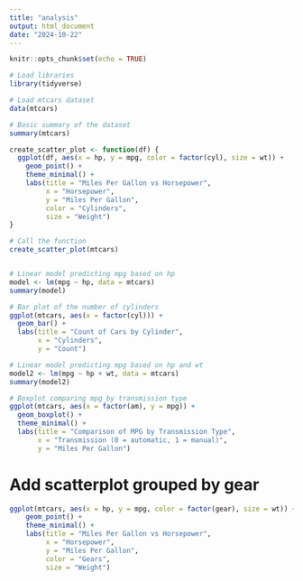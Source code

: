```yaml
---
title: "analysis"
output: html_document
date: "2024-10-22"
---
```


```r
knitr::opts_chunk$set(echo = TRUE)
```

```r
# Load libraries
library(tidyverse)

# Load mtcars dataset
data(mtcars)

# Basic summary of the dataset
summary(mtcars)

create_scatter_plot <- function(df) {
  ggplot(df, aes(x = hp, y = mpg, color = factor(cyl), size = wt)) +
    geom_point() +
    theme_minimal() +
    labs(title = "Miles Per Gallon vs Horsepower",
         x = "Horsepower",
         y = "Miles Per Gallon",
         color = "Cylinders",
         size = "Weight")
}

# Call the function
create_scatter_plot(mtcars)


# Linear model predicting mpg based on hp
model <- lm(mpg ~ hp, data = mtcars)
summary(model)

```
```r
# Bar plot of the number of cylinders
ggplot(mtcars, aes(x = factor(cyl))) +
  geom_bar() +
  labs(title = "Count of Cars by Cylinder",
       x = "Cylinders",
       y = "Count")
```
```r
# Linear model predicting mpg based on hp and wt
model2 <- lm(mpg ~ hp + wt, data = mtcars)
summary(model2)
```


```r
# Boxplot comparing mpg by transmission type
ggplot(mtcars, aes(x = factor(am), y = mpg)) +
  geom_boxplot() +
  theme_minimal() +
  labs(title = "Comparison of MPG by Transmission Type",
       x = "Transmission (0 = automatic, 1 = manual)",
       y = "Miles Per Gallon")
```

# Add scatterplot grouped by gear
```r
ggplot(mtcars, aes(x = hp, y = mpg, color = factor(gear), size = wt)) +
    geom_point() +
    theme_minimal() +
    labs(title = "Miles Per Gallon vs Horsepower",
         x = "Horsepower",
         y = "Miles Per Gallon",
         color = "Gears",
         size = "Weight")
```


